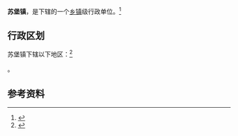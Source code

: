 {{中国乡级行政区|14/10/24/103/000}}

'''苏堡镇'''，是{{PRC admin/fullname|14/10/24/103/000|3}}下辖的一个[[乡镇|乡镇]]级行政单位。<ref>{{PRC admin/ref sgc|{{PRC admin/parent|14/10/24/103/000}}}}</ref>

== 行政区划 ==

苏堡镇下辖以下地区：<ref>{{PRC admin/ref sgc|14/10/24/103/000}}</ref>

{{PRC admin/children|14/10/24/103/000}}。

== 参考资料 ==

{{reflist}}

{{行政区划小作品}}
{{PRC admin/navcat|14/10/24/103/000}}